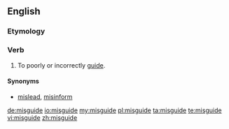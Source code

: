 ==English==

===Etymology===
{{prefix|mis|guide}}

===Verb===
{{en-verb|misguides|misguiding|misguided|misguided}}

# To poorly or incorrectly [[guide]].

====Synonyms====
* [[mislead]], [[misinform]]

[[de:misguide]]
[[io:misguide]]
[[my:misguide]]
[[pl:misguide]]
[[ta:misguide]]
[[te:misguide]]
[[vi:misguide]]
[[zh:misguide]]